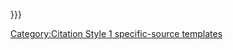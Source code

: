 {{cite book|last=Rosenzweig|first=Roy|author-link=Roy Rosenzweig|first2=Elizabeth|last2=Blackmar|lastauthoramp=yes|title=The Park and the People: A History of Central Park|publisher=Cornell University Press|year=1992|isbn=0-8014-9751-5|url=https://books.google.com/books/about/The_Park_and_the_People.html?id=BP-8QgAACAAJ|ref={{{ref|}}}|pages={{{pages|{{{page|}}}}}}}}<noinclude>
[[Category:Citation Style 1 specific-source templates]]
</noinclude>